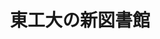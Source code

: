 ﻿---
title: "東工大の新図書館"
category: "その他"
vol: 72
interviewee: ""
url: ""
tags: ["設計","学習","図書","建設"]
pdf: "72-2-konishi.pdf"
career: ""
preface: "去る２月に新図書館が無事竣工しました。新図書館は、５月30日に地上の学習エリアのオープン、９月26日に地下の図書館エリアを含めた全館のグランドオープンが予定されています。本号の特別企画では、新図書館が建設された経緯・設計上の特徴・館内の各種設備を紹介します。"
---
